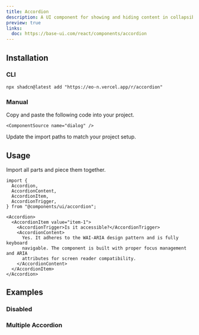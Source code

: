 ```yaml
---
title: Accordion
description: A UI component for showing and hiding content in collapsible sections.
preview: true
links:
  doc: https://base-ui.com/react/components/accordion
---
```


<ComponentTabs name="accordion-demo" />

## Installation

### CLI

```package-install
npx shadcn@latest add "https://eo-n.vercel.app/r/accordion"
```

### Manual

<Steps>

  <Step>
    Copy and paste the following code into your project.

    <ComponentSource name="dialog" />

  </Step>
  
  <Step>Update the import paths to match your project setup.</Step>

</Steps>

## Usage

Import all parts and piece them together.

```tsx
import {
  Accordion,
  AccordionContent,
  AccordionItem,
  AccordionTrigger,
} from "@components/ui/accordion";
```

```tsx
<Accordion>
  <AccordionItem value="item-1">
    <AccordionTrigger>Is it accessible?</AccordionTrigger>
    <AccordionContent>
      Yes. It adheres to the WAI-ARIA design pattern and is fully keyboard
      navigable. The component is built with proper focus management and ARIA
      attributes for screen reader compatibility.
    </AccordionContent>
  </AccordionItem>
</Accordion>
```

## Examples

### Disabled

<ComponentTabs name="accordion-disabled" />

### Multiple Accordion

<ComponentTabs name="accordion-multiple" />
